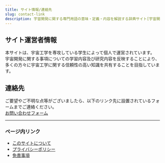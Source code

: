 ```yaml
---
title: サイト情報/連絡先
slug: contact-link
description: 宇宙開発に関する専門用語の意味・定義・内容を解説する辞典サイト[宇宙開発用語集]のサイト情報・連絡先ページです。
---
```



<Head>
  <script type="application/ld+json">
    {`{
      "@context": "https://schema.org",
      "@type": "DefinedTerm",
      "name": "サイト情報/連絡先",
      "inDefinedTermSet": "https://www.space-portal.org",
      "termCode": "contact-link",
      "description": "宇宙開発に関する専門用語の意味・定義・内容を解説する辞典サイト[宇宙開発用語集]のサイト情報・連絡先ページです。",
      "url": "https://www.space-portal.org/docs/contact-link"
    }`}
  </script>
</Head>

## サイト運営者情報

本サイトは、宇宙工学を専攻している学生によって個人で運営されています。  
宇宙開発に関する事項についての学習内容及び研究内容を反映することにより、  
多くの方々に宇宙工学に関する信頼性の高い知識を共有することを目指しています。  

## 連絡先

ご要望やご不明な点等がございましたら、以下のリンク先に設置されているフォームまでご連絡ください。  
[お問い合わせフォーム](/contact)

---

### ページ内リンク
- [このサイトについて](docs/intro)  
- [プライバシーポリシー](docs/privacy-policy)  
- [免責事項](docs/disclaimer)  

